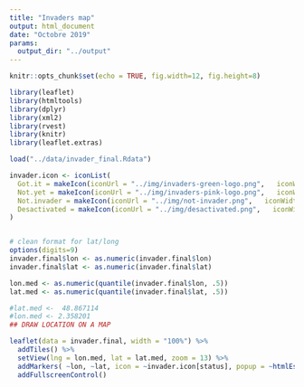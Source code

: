 ```yaml
---
title: "Invaders map"
output: html_document
date: "Octobre 2019"
params: 
  output_dir: "../output"
---
```


```r
knitr::opts_chunk$set(echo = TRUE, fig.width=12, fig.height=8)

```

```r
library(leaflet)
library(htmltools)
library(dplyr)
library(xml2)
library(rvest)
library(knitr)
library(leaflet.extras)

load("../data/invader_final.Rdata")

invader.icon <- iconList(
  Got.it = makeIcon(iconUrl = "../img/invaders-green-logo.png",   iconWidth = 20, iconHeight = 20),
  Not.yet = makeIcon(iconUrl = "../img/invaders-pink-logo.png",   iconWidth = 20, iconHeight = 20),
  Not.invader = makeIcon(iconUrl = "../img/not-invader.png",   iconWidth = 20, iconHeight = 20),
  Desactivated = makeIcon(iconUrl = "../img/desactivated.png",   iconWidth = 20, iconHeight = 20)
)


# clean format for lat/long
options(digits=9)
invader.final$lon <- as.numeric(invader.final$lon)
invader.final$lat <- as.numeric(invader.final$lat)

lon.med <- as.numeric(quantile(invader.final$lon, .5))
lat.med <- as.numeric(quantile(invader.final$lat, .5))

#lat.med <-  48.867114 
#lon.med <- 2.358201
## DRAW LOCATION ON A MAP

leaflet(data = invader.final, width = "100%") %>%
  addTiles() %>%
  setView(lng = lon.med, lat = lat.med, zoom = 13) %>%
  addMarkers( ~lon, ~lat, icon = ~invader.icon[status], popup = ~htmlEscape(paste(code, address))) %>%
  addFullscreenControl()
```
